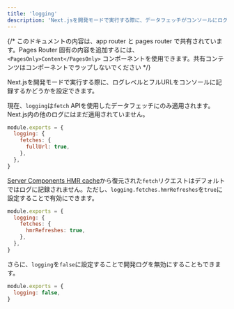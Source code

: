 ```yaml
---
title: 'logging'
description: 'Next.jsを開発モードで実行する際に、データフェッチがコンソールにログ出力される方法を設定します'
---
```


{/* このドキュメントの内容は、app router と pages router で共有されています。Pages Router 固有の内容を追加するには、`<PagesOnly>Content</PagesOnly>` コンポーネントを使用できます。共有コンテンツはコンポーネントでラップしないでください */}

Next.jsを開発モードで実行する際に、ログレベルとフルURLをコンソールに記録するかどうかを設定できます。

現在、`logging`は`fetch` APIを使用したデータフェッチにのみ適用されます。Next.js内の他のログにはまだ適用されていません。

```js filename="next.config.js"
module.exports = {
  logging: {
    fetches: {
      fullUrl: true,
    },
  },
}
```

[Server Components HMR cache](/docs/app/api-reference/next-config-js/serverComponentsHmrCache)から復元された`fetch`リクエストはデフォルトではログに記録されません。ただし、`logging.fetches.hmrRefreshes`を`true`に設定することで有効にできます。

```js filename="next.config.js"
module.exports = {
  logging: {
    fetches: {
      hmrRefreshes: true,
    },
  },
}
```

さらに、`logging`を`false`に設定することで開発ログを無効にすることもできます。

```js filename="next.config.js"
module.exports = {
  logging: false,
}
```